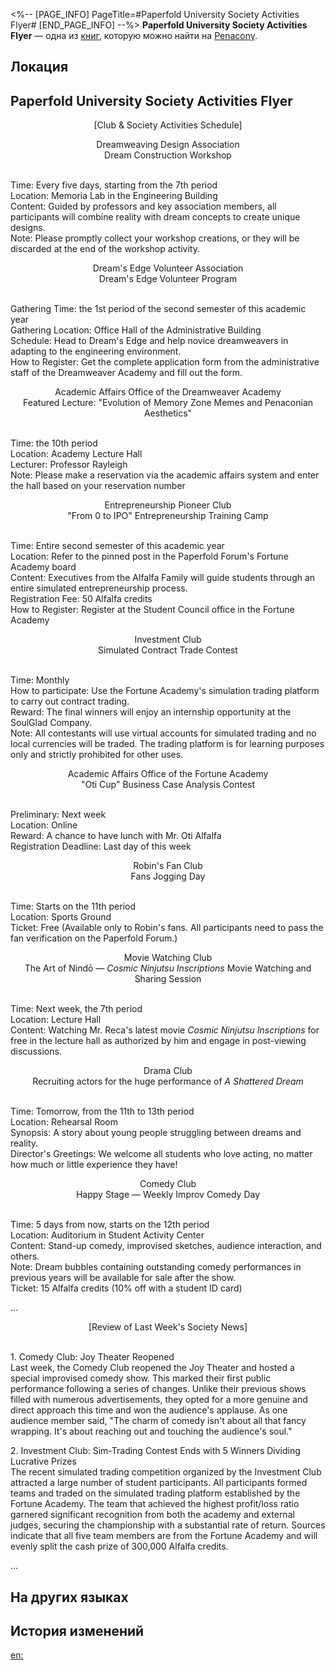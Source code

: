 <%-- [PAGE_INFO]
PageTitle=#Paperfold University Society Activities Flyer#
[END_PAGE_INFO] --%>
{{Дополнить}}
{{Книга Инфобокс
|id           = 415
|partIds      = 190710
|Название     = 
|Изображение  = Предмет Газета.png
|Мир          = Penacony
|Томов        = 1
|Автор        = <!--нужно добавить-->
|Описание     = A somewhat crudely printed flyer detailing the society and club activities in Paperfold University, reflecting the limited financial resources available to these student societies.
|Том1         = {{tx}}
|Источник1    = {{tx|Отсутствует источник}}
|Персонажи    = 
|Фракции      = 
}}
'''Paperfold University Society Activities Flyer''' — одна из [[Книги|книг]], которую можно найти на [[Penacony]].

==Локация==
{{Отметка карты|<!--название карты-->|<!--id отметки-->}}

==Paperfold University Society Activities Flyer==
<div align="center">[Club & Society Activities Schedule]

Dreamweaving Design Association<br />
Dream Construction Workshop</div><br />Time: Every five days, starting from the 7th period<br />
Location: Memoria Lab in the Engineering Building<br />
Content: Guided by professors and key association members, all participants will combine reality with dream concepts to create unique designs.<br />
Note: Please promptly collect your workshop creations, or they will be discarded at the end of the workshop activity.

<div align="center">Dream's Edge Volunteer Association<br />
Dream's Edge Volunteer Program</div><br />Gathering Time: the 1st period of the second semester of this academic year<br />
Gathering Location: Office Hall of the Administrative Building<br />
Schedule: Head to Dream's Edge and help novice dreamweavers in adapting to the engineering environment.<br />
How to Register: Get the complete application form from the administrative staff of the Dreamweaver Academy and fill out the form.

<div align="center">Academic Affairs Office of the Dreamweaver Academy<br />   Featured Lecture: "Evolution of Memory Zone Memes and Penaconian Aesthetics"</div><br />Time: the 10th period<br />
Location: Academy Lecture Hall<br />
Lecturer: Professor Rayleigh<br />
Note: Please make a reservation via the academic affairs system and enter the hall based on your reservation number

<div align="center">Entrepreneurship Pioneer Club<br />
"From 0 to IPO" Entrepreneurship Training Camp</div><br />   Time: Entire second semester of this academic year<br />   Location: Refer to the pinned post in the Paperfold Forum's Fortune Academy board<br />   Content: Executives from the Alfalfa Family will guide students through an entire simulated entrepreneurship process.<br />   Registration Fee: 50 Alfalfa credits<br />   How to Register: Register at the Student Council office in the Fortune Academy

<div align="center">Investment Club<br />
Simulated Contract Trade Contest</div><br />   Time: Monthly<br />   How to participate: Use the Fortune Academy's simulation trading platform to carry out contract trading.<br />   Reward: The final winners will enjoy an internship opportunity at the SoulGlad Company.<br />   Note: All contestants will use virtual accounts for simulated trading and no local currencies will be traded. The trading platform is for learning purposes only and strictly prohibited for other uses.

<div align="center">Academic Affairs Office of the Fortune Academy<br />
"Oti Cup" Business Case Analysis Contest</div><br />Preliminary: Next week<br />
Location: Online<br />
Reward: A chance to have lunch with Mr. Oti Alfalfa<br />
Registration Deadline: Last day of this week

<div align="center">Robin's Fan Club<br />
Fans Jogging Day</div><br />Time: Starts on the 11th period<br />
Location: Sports Ground<br />
Ticket: Free (Available only to Robin's fans. All participants need to pass the fan verification on the Paperfold Forum.)

<div align="center">Movie Watching Club<br />
The Art of Nindō &mdash; ''Cosmic Ninjutsu Inscriptions'' Movie Watching and Sharing Session</div><br />Time: Next week, the 7th period<br />
Location: Lecture Hall<br />
Content: Watching Mr. Reca's latest movie ''Cosmic Ninjutsu Inscriptions'' for free in the lecture hall as authorized by him and engage in post-viewing discussions.

<div align="center">Drama Club<br />
Recruiting actors for the huge performance of ''A Shattered Dream''</div><br />Time: Tomorrow, from the 11th to 13th period<br />
Location: Rehearsal Room<br />
Synopsis: A story about young people struggling between dreams and reality.<br />
Director's Greetings: We welcome all students who love acting, no matter how much or little experience they have!

<div align="center">Comedy Club<br />
Happy Stage &mdash; Weekly Improv Comedy Day</div><br />Time: 5 days from now, starts on the 12th period<br />
Location: Auditorium in Student Activity Center<br />
Content: Stand-up comedy, improvised sketches, audience interaction, and others.<br />
Note: Dream bubbles containing outstanding comedy performances in previous years will be available for sale after the show.<br />
Ticket: 15 Alfalfa credits (10% off with a student ID card)

...

<div align="center">[Review of Last Week's Society News]</div><br />1. Comedy Club: Joy Theater Reopened<br />
Last week, the Comedy Club reopened the Joy Theater and hosted a special improvised comedy show. This marked their first public performance following a series of changes. Unlike their previous shows filled with numerous advertisements, they opted for a more genuine and direct approach this time and won the audience's applause. As one audience member said, "The charm of comedy isn't about all that fancy wrapping. It's about reaching out and touching the audience's soul."

2. Investment Club: Sim-Trading Contest Ends with 5 Winners Dividing Lucrative Prizes<br />
The recent simulated trading competition organized by the Investment Club attracted a large number of student participants. All participants formed teams and traded on the simulated trading platform established by the Fortune Academy. The team that achieved the highest profit/loss ratio garnered significant recognition from both the academy and external judges, securing the championship with a substantial rate of return. Sources indicate that all five team members are from the Fortune Academy and will evenly split the cash prize of 300,000 Alfalfa credits.

...

==На других языках==
{{На других языках
|en   = Paperfold University Society Activities Flyer
|zhs  = 折纸大学社团活动宣传单
|zht  = 摺紙大學社團活動宣傳單
|ja   = 折り紙大学の部活動のビラ
|ko   = 종이접기 아카데미 동아리 활동 전단지
|es   = Folleto de actividades de los clubes de la Academia de Origami
|fr   = Dépliant des activités sociales de l'Université Origami
|ru   = Листовка о мероприятиях клубов Академии оригами
|th   = ใบปลิวกิจกรรมชมรม มหาวิทยาลัย Paperfold
|vi   = Tờ Rơi Sự Kiện Câu Lạc Bộ Học Viện Gấp Giấy
|de   = Vereinsflugblatt der Origami-Akademie
|id   = Brosur Kegiatan Klub Paperfold University
|pt   = Panfleto de Atividades da Sociedade da Academia Dobradura
}}

==История изменений==
{{История изменений|3.5}}

[[en:]]